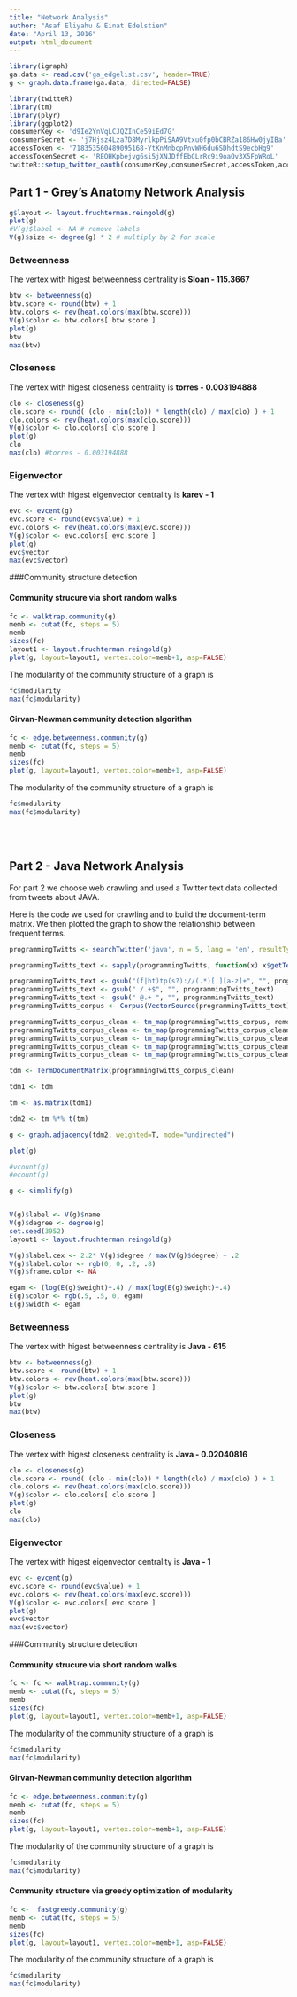 ---
title: "Network Analysis"
author: "Asaf Eliyahu & Einat Edelstien"
date: "April 13, 2016"
output: html_document
---

```{r setup, include=FALSE}
library(igraph) 
ga.data <- read.csv('ga_edgelist.csv', header=TRUE) 
g <- graph.data.frame(ga.data, directed=FALSE) 

library(twitteR)
library(tm)
library(plyr)
library(ggplot2)
consumerKey <- 'd9Ie2YnVqLCJQZInCe59iEd7G'
consumerSecret <- 'j7Hjsz4Lza7D8MyrlkpPiSAA9Vtxu0fp0bCBRZa186Hw0jyIBa'
accessToken <- '718353560489095168-YtKnMnbcpPnvWH6du6SDhdtS9ecbHg9'
accessTokenSecret <- 'REOHKpbejvg6si5jXNJDffEbCLrRc9i9oaOv3X5FpWRoL'
twitteR::setup_twitter_oauth(consumerKey,consumerSecret,accessToken,accessTokenSecret)
```

## Part 1 - Grey's Anatomy Network Analysis

```{r , echo=FALSE}
g$layout <- layout.fruchterman.reingold(g) 
plot(g)
#V(g)$label <- NA # remove labels
V(g)$size <- degree(g) * 2 # multiply by 2 for scale 
```

### Betweenness

The vertex with higest betweenness centrality is **Sloan - 115.3667**

```{r , echo=FALSE}
btw <- betweenness(g)
btw.score <- round(btw) + 1 
btw.colors <- rev(heat.colors(max(btw.score))) 
V(g)$color <- btw.colors[ btw.score ] 
plot(g)
btw
max(btw)
```

### Closeness

The vertex with higest closeness centrality is **torres - 0.003194888**

```{r , echo=FALSE}
clo <- closeness(g) 
clo.score <- round( (clo - min(clo)) * length(clo) / max(clo) ) + 1 
clo.colors <- rev(heat.colors(max(clo.score))) 
V(g)$color <- clo.colors[ clo.score ] 
plot(g)
clo
max(clo) #torres - 0.003194888
```

### Eigenvector

The vertex with higest eigenvector centrality is **karev - 1**

```{r , echo=FALSE}
evc <- evcent(g)
evc.score <- round(evc$value) + 1 
evc.colors <- rev(heat.colors(max(evc.score))) 
V(g)$color <- evc.colors[ evc.score ] 
plot(g)
evc$vector
max(evc$vector)
```



###Community structure detection

#### Community strucure via short random walks
```{r , echo=FALSE}
fc <- walktrap.community(g)
memb <- cutat(fc, steps = 5)
memb
sizes(fc)
layout1 <- layout.fruchterman.reingold(g)
plot(g, layout=layout1, vertex.color=memb+1, asp=FALSE)
```

The modularity of the community structure of a graph is 

```{r , echo=FALSE}
fc$modularity
max(fc$modularity)
```

#### Girvan-Newman community detection algorithm
```{r , echo=FALSE}
fc <- edge.betweenness.community(g)
memb <- cutat(fc, steps = 5)
memb
sizes(fc)
plot(g, layout=layout1, vertex.color=memb+1, asp=FALSE)
```

The modularity of the community structure of a graph is 

```{r , echo=FALSE}
fc$modularity
max(fc$modularity)
```
<br /><br />

## Part 2 - Java Network Analysis
For part 2 we choose web crawling and used a Twitter text data collected
from tweets about JAVA.

Here is the code we used for crawling and to build the document-term matrix.
We then plotted the graph to show the relationship between
frequent terms.

```{r , echo=TRUE}
programmingTwitts <- searchTwitter('java', n = 5, lang = 'en', resultType = "popular")

programmingTwitts_text <- sapply(programmingTwitts, function(x) x$getText())

programmingTwitts_text <- gsub("(f|ht)tp(s?)://(.*)[.][a-z]+", "", programmingTwitts_text)
programmingTwitts_text <- gsub(" /.+$", "", programmingTwitts_text)
programmingTwitts_text <- gsub(" @.+ ", "", programmingTwitts_text)
programmingTwitts_corpus <- Corpus(VectorSource(programmingTwitts_text))

programmingTwitts_corpus_clean <- tm_map(programmingTwitts_corpus, removePunctuation)
programmingTwitts_corpus_clean <- tm_map(programmingTwitts_corpus_clean, removeWords, stopwords("english"))
programmingTwitts_corpus_clean <- tm_map(programmingTwitts_corpus_clean, removeWords, c("the","a","http", "via", "you", "are", "an", "also", "however", "may", "this"))
programmingTwitts_corpus_clean <- tm_map(programmingTwitts_corpus_clean, removeNumbers)
programmingTwitts_corpus_clean <- tm_map(programmingTwitts_corpus_clean, stripWhitespace)

tdm <- TermDocumentMatrix(programmingTwitts_corpus_clean)

tdm1 <- tdm

tm <- as.matrix(tdm1)

tdm2 <- tm %*% t(tm)

g <- graph.adjacency(tdm2, weighted=T, mode="undirected")

plot(g)

#vcount(g)
#ecount(g)

g <- simplify(g)


V(g)$label <- V(g)$name
V(g)$degree <- degree(g)
set.seed(3952)
layout1 <- layout.fruchterman.reingold(g)

V(g)$label.cex <- 2.2* V(g)$degree / max(V(g)$degree) + .2
V(g)$label.color <- rgb(0, 0, .2, .8)
V(g)$frame.color <- NA

egam <- (log(E(g)$weight)+.4) / max(log(E(g)$weight)+.4)
E(g)$color <- rgb(.5, .5, 0, egam)
E(g)$width <- egam

```


### Betweenness

The vertex with higest betweenness centrality is **Java - 615**

```{r , echo=FALSE}
btw <- betweenness(g)
btw.score <- round(btw) + 1 
btw.colors <- rev(heat.colors(max(btw.score))) 
V(g)$color <- btw.colors[ btw.score ] 
plot(g)
btw
max(btw)
```

### Closeness

The vertex with higest closeness centrality is **Java - 0.02040816**

```{r , echo=FALSE}
clo <- closeness(g) 
clo.score <- round( (clo - min(clo)) * length(clo) / max(clo) ) + 1 
clo.colors <- rev(heat.colors(max(clo.score))) 
V(g)$color <- clo.colors[ clo.score ] 
plot(g)
clo
max(clo) 
```

### Eigenvector

The vertex with higest eigenvector centrality is **Java - 1**

```{r , echo=FALSE}
evc <- evcent(g)
evc.score <- round(evc$value) + 1 
evc.colors <- rev(heat.colors(max(evc.score))) 
V(g)$color <- evc.colors[ evc.score ] 
plot(g)
evc$vector
max(evc$vector)
```


###Community structure detection

#### Community strucure via short random walks
```{r , echo=FALSE}
fc <- fc <- walktrap.community(g)
memb <- cutat(fc, steps = 5)
memb
sizes(fc)
plot(g, layout=layout1, vertex.color=memb+1, asp=FALSE)
```

The modularity of the community structure of a graph is 

```{r , echo=FALSE}
fc$modularity
max(fc$modularity)
```


#### Girvan-Newman community detection algorithm
```{r , echo=FALSE}
fc <- edge.betweenness.community(g)
memb <- cutat(fc, steps = 5)
memb
sizes(fc)
plot(g, layout=layout1, vertex.color=memb+1, asp=FALSE)
```

The modularity of the community structure of a graph is 

```{r , echo=FALSE}
fc$modularity
max(fc$modularity)
```


#### Community structure via greedy optimization of modularity
```{r , echo=FALSE}
fc <-  fastgreedy.community(g)
memb <- cutat(fc, steps = 5)
memb
sizes(fc)
plot(g, layout=layout1, vertex.color=memb+1, asp=FALSE)
```

The modularity of the community structure of a graph is 

```{r , echo=FALSE}
fc$modularity
max(fc$modularity)
```




